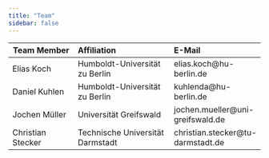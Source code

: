```yaml
---
title: "Team"
sidebar: false
---
```


| Team Member          | Affiliation                     | E-Mail               |
|----------------------|:--------------------------------|:---------------------|
| Elias Koch           | Humboldt-Universität zu Berlin  | elias.koch@hu-berlin.de|
| Daniel Kuhlen        | Humboldt-Universität zu Berlin  | kuhlenda@hu-berlin.de|
| Jochen Müller        | Universität Greifswald          | jochen.mueller@uni-greifswald.de|
| Christian Stecker    | Technische Universität Darmstadt|christian.stecker@tu-darmstadt.de|


